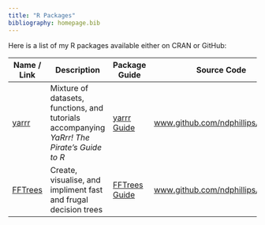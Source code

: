 ```yaml
---
title: "R Packages"
bibliography: homepage.bib
---
```


Here is a list of my R packages available either on CRAN or GitHub:


| Name / Link         | Description |  Package Guide | Source Code | R Installation |
|---------|-----------------------------------------| --------------------- | -------- | ----- | 
| [yarrr](yarrr.html)| Mixture of datasets, functions, and tutorials accompanying *YaRrr! The Pirate's Guide to R* | [yarrr Guide](https://cran.r-project.org/web/packages/yarrr/vignettes/guide.html) | [www.github.com/ndphillips/yarrr](http://www.github.com/ndphillips/yarrr) | `install.packages("yarrr")`
| [FFTrees](FFTrees.html) | Create, visualise, and impliment fast and frugal decision trees | [FFTrees Guide](https://cran.r-project.org/web/packages/FFTrees/vignettes/guide.html)| [www.github.com/ndphillips/FFTrees](http://www.github.com/ndphillips/FFTrees) | `install.packages("FFTrees")`
